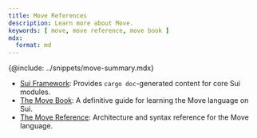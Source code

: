 ```yaml
---
title: Move References
description: Learn more about Move.
keywords: [ move, move reference, move book ]
mdx:
  format: md
---
```


{@include: ../snippets/move-summary.mdx}

- [Sui Framework](./framework.mdx): Provides `cargo doc`-generated content for core Sui modules. 
- [The Move Book](https://move-book.com): A definitive guide for learning the Move language on Sui. 
- [The Move Reference](https://move-book.com/reference): Architecture and syntax reference for the Move language.